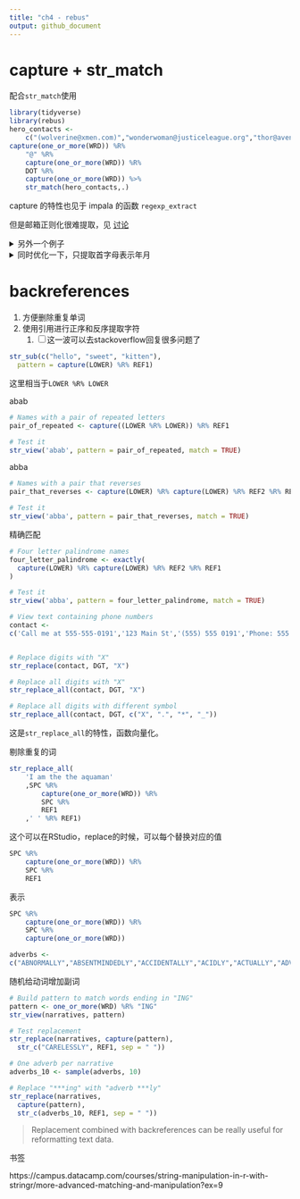 ```yaml
---
title: "ch4 - rebus"
output: github_document
---
```


# capture + str_match

配合`str_match`使用

```r
library(tidyverse)
library(rebus)
hero_contacts <- 
    c("(wolverine@xmen.com)","wonderwoman@justiceleague.org","thor@avengers.com")
capture(one_or_more(WRD)) %R% 
    "@" %R% 
    capture(one_or_more(WRD)) %R% 
    DOT %R% 
    capture(one_or_more(WRD)) %>% 
    str_match(hero_contacts,.)
```

capture 的特性也见于 impala 的函数 `regexp_extract`

但是邮箱正则化很难提取，见
[讨论](https://stackoverflow.com/questions/201323/how-to-validate-an-email-address-using-a-regular-expression/201378#201378)

<details>
<summary>另外一个例子</summary>

```r
narratives <- 
c("19YOM-SHOULDER STRAIN-WAS TACKLED WHILE PLAYING FOOTBALL W/ FRIENDS ","31 YOF FELL FROM TOILET HITITNG HEAD SUSTAINING A CHI ","ANKLE STR. 82 YOM STRAINED ANKLE GETTING OUT OF BED ","TRIPPED OVER CAT AND LANDED ON HARDWOOD FLOOR. LACERATION ELBOW, LEFT. 33 YOF*","10YOM CUT THUMB ON METAL TRASH CAN DX AVULSION OF SKIN OF THUMB ","53 YO F TRIPPED ON CARPET AT HOME. DX HIP CONTUSION ","13 MOF TRYING TO STAND UP HOLDING ONTO BED FELL AND HIT FOREHEAD ON RADIATOR DX LACERATION","14YR M PLAYING FOOTBALL; DX KNEE SPRAIN ","55YOM RIDER OF A BICYCLE AND FELL OFF SUSTAINED A CONTUSION TO KNEE ","5 YOM ROLLING ON FLOOR DOING A SOMERSAULT AND SUSTAINED A CERVICAL STRA IN")
```

```r
# narratives has been pre-defined
narratives

# Add capture() to get age, unit and sex
pattern <- capture(optional(DGT) %R% DGT) %R%  
  optional(SPC) %R% capture(or("YO", "YR", "MO")) %R%
  optional(SPC) %R% capture(or("M", "F"))

# Pull out from narratives
str_match(narratives,pattern)
```

</details>


<details>
<summary>同时优化一下，只提取首字母表示年月</summary>


```r
# Edit to capture just Y and M in units
pattern2 <- capture(optional(DGT) %R% DGT) %R%  
  optional(SPC) %R% capture(or("Y", "M")) %R% optional(or("O","R")) %R%
  optional(SPC) %R% capture(or("M", "F"))

# Check pattern
str_view(narratives, pattern2)

# Pull out pieces
str_match(narratives, pattern2)
```


</details>

# backreferences

1. 方便删除重复单词
1. 使用引用进行正序和反序提取字符
    1. <input type="checkbox" id="checkbox1" class="styled">这一波可以去stackoverflow回复很多问题了
    
```r
str_sub(c("hello", "sweet", "kitten"), 
  pattern = capture(LOWER) %R% REF1)
```

这里相当于`LOWER %R% LOWER`

abab

```r
# Names with a pair of repeated letters
pair_of_repeated <- capture((LOWER %R% LOWER)) %R% REF1

# Test it
str_view('abab', pattern = pair_of_repeated, match = TRUE)
```

abba

```r
# Names with a pair that reverses
pair_that_reverses <- capture(LOWER) %R% capture(LOWER) %R% REF2 %R% REF1

# Test it
str_view('abba', pattern = pair_that_reverses, match = TRUE)
```

精确匹配

```r
# Four letter palindrome names
four_letter_palindrome <- exactly(
  capture(LOWER) %R% capture(LOWER) %R% REF2 %R% REF1
)

# Test it
str_view('abba', pattern = four_letter_palindrome, match = TRUE)
```

```r
# View text containing phone numbers
contact <- 
c('Call me at 555-555-0191','123 Main St','(555) 555 0191','Phone: 555.555.0191 Mobile: 555.555.0192')


# Replace digits with "X"
str_replace(contact, DGT, "X")

# Replace all digits with "X"
str_replace_all(contact, DGT, "X")

# Replace all digits with different symbol
str_replace_all(contact, DGT, c("X", ".", "*", "_"))
```

这是`str_replace_all`的特性，函数向量化。

剔除重复的词

```r
str_replace_all(
    'I am the the aquaman'
    ,SPC %R% 
        capture(one_or_more(WRD)) %R% 
        SPC %R% 
        REF1
    ,' ' %R% REF1)
```


这个可以在RStudio，replace的时候，可以每个替换对应的值

```r
SPC %R% 
    capture(one_or_more(WRD)) %R% 
    SPC %R% 
    REF1
```

表示

```r
SPC %R% 
    capture(one_or_more(WRD)) %R% 
    SPC %R% 
    capture(one_or_more(WRD))
```

```r
adverbs <- 
c("ABNORMALLY","ABSENTMINDEDLY","ACCIDENTALLY","ACIDLY","ACTUALLY","ADVENTUROUSLY","AFTERWARDS","ALMOST","ALWAYS","ANGRILY","ANNUALLY","ANXIOUSLY","ARROGANTLY","AWKWARDLY","BADLY","BASHFULLY","BEAUTIFULLY","BITTERLY","BLEAKLY","BLINDLY","BLISSFULLY","BOASTFULLY","BOLDLY","BRAVELY","BRIEFLY","BRIGHTLY","BRISKLY","BROADLY","BUSILY","CALMLY","CAREFULLY","CARELESSLY","CAUTIOUSLY","CERTAINLY","CHEERFULLY","CLEARLY","CLEVERLY","CLOSELY","COAXINGLY","COLORFULLY","COMMONLY","CONTINUALLY","COOLLY","CORRECTLY","COURAGEOUSLY","CROSSLY","CRUELLY","CURIOUSLY","DAILY","DAINTILY","DEARLY","DECEIVINGLY","DEEPLY","DEFIANTLY","DELIBERATELY","DELIGHTFULLY","DILIGENTLY","DIMLY","DOUBTFULLY","DREAMILY","EASILY","ELEGANTLY","ENERGETICALLY","ENORMOUSLY","ENTHUSIASTICALLY","EQUALLY","ESPECIALLY","EVEN","EVENLY","EVENTUALLY","EXACTLY","EXCITEDLY","EXTREMELY","FAIRLY","FAITHFULLY","FAMOUSLY","FAR","FAST","FATALLY","FEROCIOUSLY","FERVENTLY","FIERCELY","FONDLY","FOOLISHLY","FORTUNATELY","FRANKLY","FRANTICALLY","FREELY","FRENETICALLY","FRIGHTFULLY","FULLY","FURIOUSLY","GENERALLY","GENEROUSLY","GENTLY","GLADLY","GLEEFULLY","GRACEFULLY","GRATEFULLY","GREATLY","GREEDILY","HAPPILY","HASTILY","HEALTHILY","HEAVILY","HELPFULLY","HELPLESSLY","HIGHLY","HONESTLY","HOPELESSLY","HOURLY","HUNGRILY","IMMEDIATELY","INNOCENTLY","INQUISITIVELY","INSTANTLY","INTENSELY","INTENTLY","INTERESTINGLY","INWARDLY","IRRITABLY","JAGGEDLY","JEALOUSLY","JOSHINGLY","JOVIALLY","JOYFULLY","JOYOUSLY","JUBILANTLY","JUDGEMENTALLY","JUSTLY","KEENLY","KIDDINGLY","KINDHEARTEDLY","KINDLY","KISSINGLY","KNAVISHLY","KNOTTILY","KNOWINGLY","KNOWLEDGEABLY","KOOKILY","LAZILY","LESS","LIGHTLY","LIKELY","LIMPLY","LIVELY","LOFTILY","LONGINGLY","LOOSELY","LOUDLY","LOVINGLY","LOYALLY","MADLY","MAJESTICALLY","MEANINGFULLY","MECHANICALLY","MERRILY","MISERABLY","MOCKINGLY","MONTHLY","MORE","MORTALLY","MOSTLY","MYSTERIOUSLY","NATURALLY","NEARLY","NEATLY","NEEDILY","NERVOUSLY","NEVER","NICELY","NOISILY","NOT","OBEDIENTLY","OBNOXIOUSLY","ODDLY","OFFENSIVELY","OFFICIALLY","OFTEN","ONLY","OPENLY","OPTIMISTICALLY","OVERCONFIDENTLY","OWLISHLY","PAINFULLY","PARTIALLY","PATIENTLY","PERFECTLY","PHYSICALLY","PLAYFULLY","POLITELY","POORLY","POSITIVELY","POTENTIALLY","POWERFULLY","PROMPTLY","PROPERLY","PUNCTUALLY","QUAINTLY","QUARRELSOMELY","QUEASILY","QUEERLY","QUESTIONABLY","QUESTIONINGLY","QUICKER","QUICKLY","QUIETLY","QUIRKILY","QUIZZICALLY","RAPIDLY","RARELY","READILY","REALLY","REASSURINGLY","RECKLESSLY","REGULARLY","RELUCTANTLY","REPEATEDLY","REPROACHFULLY","RESTFULLY","RIGHTEOUSLY","RIGHTFULLY","RIGIDLY","ROUGHLY","RUDELY","SADLY","SAFELY","SCARCELY","SCARILY","SEARCHINGLY","SEDATELY","SEEMINGLY","SELDOM","SELFISHLY","SEPARATELY","SERIOUSLY","SHAKILY","SHARPLY","SHEEPISHLY","SHRILLY","SHYLY","SILENTLY","SLEEPILY","SLOWLY","SMOOTHLY","SOFTLY","SOLEMNLY","SOLIDLY","SOMETIMES","SOON","SPEEDILY","STEALTHILY","STERNLY","STRICTLY","SUCCESSFULLY","SUDDENLY","SURPRISINGLY","SUSPICIOUSLY","SWEETLY","SWIFTLY","SYMPATHETICALLY","TENDERLY","TENSELY","TERRIBLY","THANKFULLY","THOROUGHLY","THOUGHTFULLY","TIGHTLY","TOMORROW","TOO","TREMENDOUSLY","TRIUMPHANTLY","TRULY","TRUTHFULLY","ULTIMATELY","UNABASHEDLY","UNACCOUNTABLY","UNBEARABLY","UNETHICALLY","UNEXPECTEDLY","UNFORTUNATELY","UNIMPRESSIVELY","UNNATURALLY","UNNECESSARILY","UPBEAT","UPLIFTINGLY","UPRIGHT","UPSIDE-DOWN","UPWARD","UPWARDLY","URGENTLY","USEFULLY","USELESSLY","USUALLY","UTTERLY","VACANTLY","VAGUELY","VAINLY","VALIANTLY","VASTLY","VERBALLY","VERY","VICIOUSLY","VICTORIOUSLY","VIOLENTLY","VIVACIOUSLY","VOLUNTARILY","WARMLY","WEAKLY","WEARILY","WELL","WETLY","WHOLLY","WILDLY","WILLFULLY","WISELY","WOEFULLY","WONDERFULLY","WORRIEDLY","WRONGLY","YAWNINGLY","YEARLY","YEARNINGLY","YESTERDAY","YIELDINGLY","YOUTHFULLY")
```

随机给动词增加副词

```r
# Build pattern to match words ending in "ING"
pattern <- one_or_more(WRD) %R% "ING"
str_view(narratives, pattern)

# Test replacement
str_replace(narratives, capture(pattern), 
  str_c("CARELESSLY", REF1, sep = " "))

# One adverb per narrative
adverbs_10 <- sample(adverbs, 10)

# Replace "***ing" with "adverb ***ly"
str_replace(narratives, 
  capture(pattern),
  str_c(adverbs_10, REF1, sep = " "))  
```

>
Replacement combined with backreferences can be really useful for reformatting text data.

书签

https://campus.datacamp.com/courses/string-manipulation-in-r-with-stringr/more-advanced-matching-and-manipulation?ex=9
